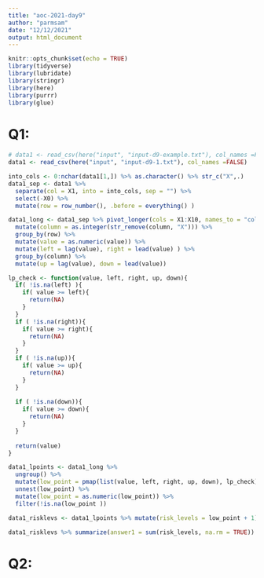 ```yaml
---
title: "aoc-2021-day9"
author: "parmsam"
date: "12/12/2021"
output: html_document
---
```


```r
knitr::opts_chunk$set(echo = TRUE)
library(tidyverse)
library(lubridate)
library(stringr)
library(here)
library(purrr)
library(glue)
```

# Q1: 
```r
# data1 <- read_csv(here("input", "input-d9-example.txt"), col_names =FALSE)
data1 <- read_csv(here("input", "input-d9-1.txt"), col_names =FALSE)

into_cols <- 0:nchar(data1[1,]) %>% as.character() %>% str_c("X",.)
data1_sep <- data1 %>% 
  separate(col = X1, into = into_cols, sep = "") %>% 
  select(-X0) %>% 
  mutate(row = row_number(), .before = everything() )

data1_long <- data1_sep %>% pivot_longer(cols = X1:X10, names_to = "column") %>%
  mutate(column = as.integer(str_remove(column, "X"))) %>%
  group_by(row) %>%
  mutate(value = as.numeric(value)) %>% 
  mutate(left = lag(value), right = lead(value) ) %>%
  group_by(column) %>%
  mutate(up = lag(value), down = lead(value))

lp_check <- function(value, left, right, up, down){
  if( !is.na(left) ){
    if( value >= left){
      return(NA)
    }
  } 
  if ( !is.na(right)){
    if( value >= right){
      return(NA)
    }
  } 
  if ( !is.na(up)){
    if( value >= up){
      return(NA)
    }
  }
   
  if ( !is.na(down)){
    if( value >= down){
      return(NA)
    }
  }
  
  return(value)
}

data1_lpoints <- data1_long %>% 
  ungroup() %>%
  mutate(low_point = pmap(list(value, left, right, up, down), lp_check)) %>% 
  unnest(low_point) %>% 
  mutate(low_point = as.numeric(low_point)) %>%
  filter(!is.na(low_point ))

data1_risklevs <- data1_lpoints %>% mutate(risk_levels = low_point + 1)

data1_risklevs %>% summarize(answer1 = sum(risk_levels, na.rm = TRUE))
```
# Q2: 
```r

  
```

